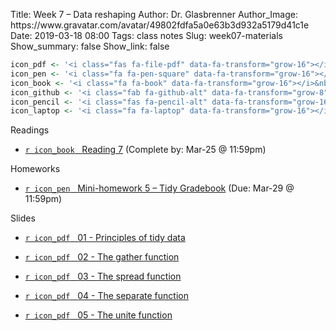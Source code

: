 Title: Week 7 – Data reshaping
Author: Dr. Glasbrenner
Author_Image: https://www.gravatar.com/avatar/49802fdfa5a0e63b3d932a5179d41c1e
Date: 2019-03-18 08:00
Tags: class notes
Slug: week07-materials
Show_summary: false
Show_link: false

```r
icon_pdf <- '<i class="fas fa-file-pdf" data-fa-transform="grow-16"></i>&nbsp;'
icon_pen <- '<i class="fa fa-pen-square" data-fa-transform="grow-16"></i>&nbsp;'
icon_book <- '<i class="fa fa-book" data-fa-transform="grow-16"></i>&nbsp;'
icon_github <- '<i class="fab fa-github-alt" data-fa-transform="grow-8"></i>&nbsp;'
icon_pencil <- '<i class="fas fa-pencil-alt" data-fa-transform="grow-16"></i>&nbsp;'
icon_laptop <- '<i class="fa fa-laptop" data-fa-transform="grow-16"></i>&nbsp;'
```

[Readings]{.h2}

::: {.no-bullets}
*   [`r icon_book` &nbsp; [Reading 7]{.card-downloads-format}][reading07] (Complete by: Mar-25 @ 11:59pm)
:::

<div style="margin-bottom: 1em"></div>

[Homeworks]{.h2}

::: {.no-bullets}
*   [`r icon_pen` &nbsp; [Mini-homework 5 -- Tidy Gradebook]{.card-downloads-format}][mini-homework05] (Due: Mar-29 @ 11:59pm)
:::

<div style="margin-bottom: 1em"></div>

[Slides]{.h2}

::: {.no-bullets}
*   [`r icon_pdf` &nbsp; [01 - Principles of tidy data]{.card-downloads-format}][slides-01]

*   [`r icon_pdf` &nbsp; [02 - The [gather]{.monospace} function]{.card-downloads-format}][slides-02]

*   [`r icon_pdf` &nbsp; [03 - The [spread]{.monospace} function]{.card-downloads-format}][slides-03]

*   [`r icon_pdf` &nbsp; [04 - The [separate]{.monospace} function]{.card-downloads-format}][slides-04]

*   [`r icon_pdf` &nbsp; [05 - The [unite]{.monospace} function]{.card-downloads-format}][slides-05]
:::

[slides-01]:          /doc/data_reshaping_01_principles_of_tidy_data.pdf
[slides-02]:          /doc/data_reshaping_02_the_gather_function.pdf
[slides-03]:          /doc/data_reshaping_03_the_spread_function.pdf
[slides-04]:          /doc/data_reshaping_04_the_separate_function.pdf
[slides-05]:          /doc/data_reshaping_05_the_unite_function.pdf
[reading07]:          /assignments/reading07/
[mini-homework05]:    /assignments/minihw05-tidy-gradebook/
[module05-exercises]: /assignments/module05-exercises/
